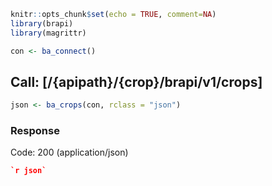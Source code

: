 ```r
knitr::opts_chunk$set(echo = TRUE, comment=NA)
library(brapi)
library(magrittr)

con <- ba_connect()

```

## Call: [/{apipath}/{crop}/brapi/v1/crops]
```r
json <- ba_crops(con, rclass = "json")
```

### Response

Code: 200 (application/json)

```json
`r json`
```
